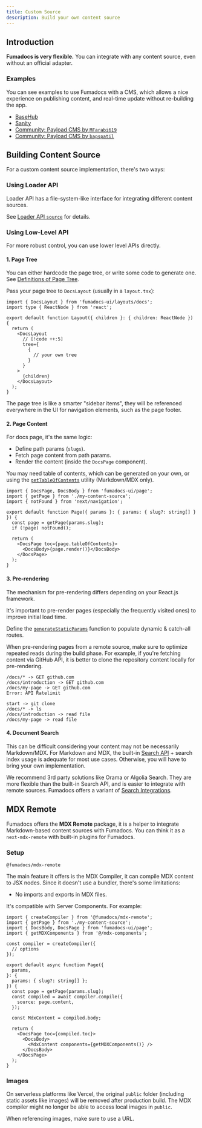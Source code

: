```yaml
---
title: Custom Source
description: Build your own content source
---
```


## Introduction

**Fumadocs is very flexible.** You can integrate with any content source, even without an official adapter.

### Examples

You can see examples to use Fumadocs with a CMS, which allows a nice experience on publishing content, and real-time update without re-building the app.

- [BaseHub](https://github.com/fuma-nama/fumadocs-basehub)
- [Sanity](https://github.com/fuma-nama/fumadocs-sanity)
- [Community: Payload CMS by `MFarabi619`](https://github.com/MFarabi619/fumadocs-payloadcms)
- [Community: Payload CMS by `bapspatil`](https://github.com/bapspatil/fumadocs-payload-template)

## Building Content Source

For a custom content source implementation, there's two ways:

### Using Loader API

Loader API has a file-system-like interface for integrating different content sources.

See [Loader API `source`](/docs/headless/source-api/source) for details.

### Using Low-Level API

For more robust control, you can use lower level APIs directly.

#### 1. Page Tree

You can either hardcode the page tree, or write some code to generate one.
See [Definitions of Page Tree](/docs/headless/page-tree).

Pass your page tree to `DocsLayout` (usually in a `layout.tsx`):

```tsx title="layout.tsx"
import { DocsLayout } from 'fumadocs-ui/layouts/docs';
import type { ReactNode } from 'react';

export default function Layout({ children }: { children: ReactNode }) {
  return (
    <DocsLayout
      // [!code ++:5]
      tree={
        {
          // your own tree
        }
      }
    >
      {children}
    </DocsLayout>
  );
}
```

The page tree is like a smarter "sidebar items", they will be referenced everywhere in the UI for navigation elements, such as the page footer.

#### 2. Page Content

For docs page, it's the same logic:

- Define path params (`slugs`).
- Fetch page content from path params.
- Render the content (inside the `DocsPage` component).

You may need table of contents, which can be generated on your own, or using the [`getTableOfContents`](/docs/headless/utils/get-toc) utility (Markdown/MDX only).

```tsx
import { DocsPage, DocsBody } from 'fumadocs-ui/page';
import { getPage } from './my-content-source';
import { notFound } from 'next/navigation';

export default function Page({ params }: { params: { slug?: string[] } }) {
  const page = getPage(params.slug);
  if (!page) notFound();

  return (
    <DocsPage toc={page.tableOfContents}>
      <DocsBody>{page.render()}</DocsBody>
    </DocsPage>
  );
}
```

#### 3. Pre-rendering

The mechanism for pre-rendering differs depending on your React.js framework.

It's important to pre-render pages (especially the frequently visited ones) to improve initial load time.

<Callout title='In Next.js'>

Define the [`generateStaticParams`](https://nextjs.org/docs/app/api-reference/functions/generate-static-params) function to populate dynamic & catch-all routes.

</Callout>

When pre-rendering pages from a remote source, make sure to optimize repeated reads during the build phase.
For example, if you're fetching content via GitHub API, it is better to clone the repository content locally for pre-rendering.

```text tab="Before"
/docs/* -> GET github.com
/docs/introduction -> GET github.com
/docs/my-page -> GET github.com
Error: API Ratelimit
```

```text tab="After"
start -> git clone
/docs/* -> ls
/docs/introduction -> read file
/docs/my-page -> read file
```

#### 4. Document Search

This can be difficult considering your content may not be necessarily Markdown/MDX.
For Markdown and MDX, the built-in [Search API](/docs/headless/search/orama) + search index usage is adequate for most use cases.
Otherwise, you will have to bring your own implementation.

We recommend 3rd party solutions like Orama or Algolia Search. They are more flexible than the built-in Search API, and is easier to integrate with remote sources.
Fumadocs offers a variant of [Search Integrations](/docs/headless/search).

## MDX Remote

Fumadocs offers the **MDX Remote** package, it is a helper to integrate Markdown-based content sources with Fumadocs.
You can think it as a `next-mdx-remote` with built-in plugins for Fumadocs.

### Setup

```package-install
@fumadocs/mdx-remote
```

The main feature it offers is the MDX Compiler, it can compile MDX content to JSX nodes.
Since it doesn't use a bundler, there's some limitations:

- No imports and exports in MDX files.

It's compatible with Server Components. For example:

```tsx
import { createCompiler } from '@fumadocs/mdx-remote';
import { getPage } from './my-content-source';
import { DocsBody, DocsPage } from 'fumadocs-ui/page';
import { getMDXComponents } from '@/mdx-components';

const compiler = createCompiler({
  // options
});

export default async function Page({
  params,
}: {
  params: { slug?: string[] };
}) {
  const page = getPage(params.slug);
  const compiled = await compiler.compile({
    source: page.content,
  });

  const MdxContent = compiled.body;

  return (
    <DocsPage toc={compiled.toc}>
      <DocsBody>
        <MdxContent components={getMDXComponents()} />
      </DocsBody>
    </DocsPage>
  );
}
```

### Images

On serverless platforms like Vercel, the original `public` folder (including static assets like images) will be removed after production build.
The MDX compiler might no longer be able to access local images in `public`.

When referencing images, make sure to use a URL.
